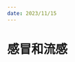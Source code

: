 ```yaml
---
date: 2023/11/15
---
```

# 感冒和流感
<ScDc />
<br />
<Dialog>
#### Tim, you don't look well today. Are you OK?
# I think I caught a [cold/n./3]. I have a bad [cough/n.] and I ache all over.
#### Maybe it's not a cold, maybe it's the [flu/n.]. A [symptom/n.] of the flu is [body/n.] [aches/n.].
#### Mike, Pam and Chris all came down with the flu last week and are on sick leave.
# Hmm, maybe you're right. I think I'm also running a [fever/n.].
#### Take a sick day. Go see a doctor and get some medicine.
# OK. I will do that.
#### Rest well. Hope you get well soon.
# Thanks. Bye.
#### Bye.
</Dialog>
